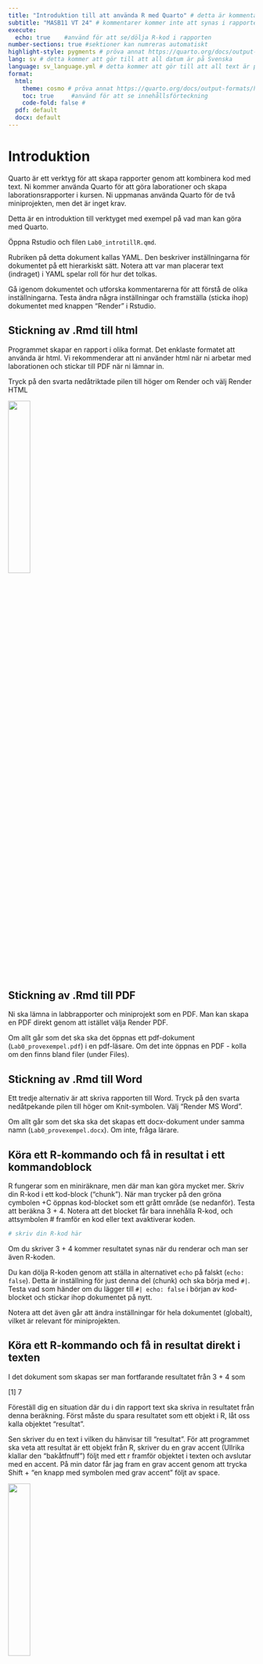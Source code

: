 ```yaml
---
title: "Introduktion till att använda R med Quarto" # detta är kommentaren. 
subtitle: "MASB11 VT 24" # kommentarer kommer inte att synas i rapporten
execute: 
  echo: true    #använd för att se/dölja R-kod i rapporten
number-sections: true #sektioner kan numreras automatiskt
highlight-style: pygments # pröva annat https://quarto.org/docs/output-formats/html-code.html#highlighting
lang: sv # detta kommer att gör till att all datum är på Svenska
language: sv_language.yml # detta kommer att gör till att all text är på Svenska
format: 
  html:
    theme: cosmo # pröva annat https://quarto.org/docs/output-formats/html-themes.html
    toc: true     #använd för att se innehållsförteckning
    code-fold: false # 
  pdf: default
  docx: default
---
```


<!--detta är en textkommentar. Den kommer inte att synas i rapporten -->

# Introduktion

Quarto är ett verktyg för att skapa rapporter genom att kombinera kod med text. Ni kommer använda Quarto för att göra laborationer och skapa laborationsrapporter i kursen. Ni uppmanas använda Quarto för de två miniprojekten, men det är inget krav.

Detta är en introduktion till verktyget med exempel på vad man kan göra med Quarto.

Öppna Rstudio och filen `Lab0_introtillR.qmd`.

Rubriken på detta dokument kallas YAML. Den beskriver inställningarna för dokumentet på ett hierarkiskt sätt. Notera att var man placerar text (indraget) i YAML spelar roll för hur det tolkas.

Gå igenom dokumentet och utforska kommentarerna för att förstå de olika inställningarna. Testa ändra några inställningar och framställa (sticka ihop) dokumentet med knappen "Render" i Rstudio.

## Stickning av .Rmd till html

Programmet skapar en rapport i olika format. Det enklaste formatet att använda är html. Vi rekommenderar att ni använder html när ni arbetar med laborationen och stickar till PDF när ni lämnar in. 

Tryck på den svarta nedåtriktade pilen till höger om Render och välj Render HTML

![](fig/render.png){width=30%}

## Stickning av .Rmd till PDF

Ni ska lämna in labbrapporter och miniprojekt som en PDF. Man kan skapa en PDF direkt genom att istället välja Render PDF.

Om allt går som det ska ska det öppnas ett pdf-dokument (`Lab0_provexempel.pdf`) i en pdf-läsare. Om det inte öppnas en PDF - kolla om den finns bland filer (under Files).

## Stickning av .Rmd till Word

Ett tredje alternativ är att skriva rapporten till Word. Tryck på den svarta nedåtpekande pilen till höger om Knit-symbolen. Välj "Render MS Word".

Om allt går som det ska ska det skapas ett docx-dokument under samma namn (`Lab0_provexempel.docx`). Om inte, fråga lärare.

## Köra ett R-kommando och få in resultat i ett kommandoblock

R fungerar som en miniräknare, men där man kan göra mycket mer. Skriv din R-kod i ett kod-block ("chunk"). När man trycker på den gröna cymbolen +C öppnas kod-blocket som ett grått område (se nedanför). Testa att beräkna 3 + 4. Notera att det blocket får bara innehålla R-kod, och attsymbolen \# framför en kod eller text avaktiverar koden.

```r
# skriv din R-kod här

```

Om du skriver 3 + 4 kommer resultatet synas när du renderar och man ser även R-koden.

Du kan dölja R-koden genom att ställa in alternativet `echo` på falskt (`echo: false`). Detta är inställning för just denna del (chunk) och ska börja med `#|`. Testa vad som händer om du lägger till `#| echo: false` i början av kod-blocket och stickar ihop dokumentet på nytt.

Notera att det även går att ändra inställningar för hela dokumentet (globalt), vilket är relevant för miniprojekten.

## Köra ett R-kommando och få in resultat direkt i texten

I det dokument som skapas ser man fortfarande resultatet från 3 + 4 som

\[1\] 7

Föreställ dig en situation där du i din rapport text ska skriva in resultatet från denna beräkning. Först måste du spara resultatet som ett objekt i R, låt oss kalla objektet "resultat".

Sen skriver du en text i vilken du hänvisar till "resultat". För att programmet ska veta att resultat är ett objekt från R, skriver du en grav accent (Ullrika klallar den "bakåtfnuff") följt med ett r framför objektet i texten och avslutar med en accent. På min dator får jag fram en grav accent genom att trycka Shift + "en knapp med symbolen med grav accent" följt av space.

![](fig/bakåtfnuff.png){width="30%"}

Sticka ihop dokumentet och då bör du på den platsen i dokumentet se följande

```r
#| echo: false
resultat <- 3 + 4
```

Om man lägger ihop 3 och 4 får man `r resultat`.

## Göra beräkningar och implementera resultat i text

Du kan också utföra mer komplexa beräkningar i text.

```r
x <- 1:10
x
```

Objektet `x` innehåller en vektor av tal. Medelvärdet för denna vektor är `r mean(x)` och variansen är `r var(x)`.

I mallen finns det flera ställen där resultat används i text. Studera några av dem. Lägg märke till att värdet ibland kan avrundats till 2 eller 3 decimaler. Här är variansen avrundad till två decimaler `r round(var(x),2)`.

## Skriva matematiska formler såsom modell och hypoteser

Matematiska formler skrivs med hjälp av MathJax (typ LaTeX). På samma sätt som symbolen r markerar när något är en kod eller variabler i R, markeras LaTeX text av dollartecken för och efter utrycket (t. ex. $f(x)$). Använd två dollartecken före och efter för att få ett matematiskt uttryck som är på en egen rad.

$$
E=mc^2
$$

::: callout-tip
Kolla i rapportmallen hur vi har gjort
:::

Testa att få fram följande text genom att ställa dig på en tom rad någonstans i QMD-filen eller öppna ett nytt QMD dokument och skriva uttryck med LaTeX/MathJax. Gå till File och välj New File \> Quarto Document.

### Grekiska bokstäver {.unnumbered}

Det är vanligt att använda grekiska bokstäver för parametrar, såsom $\mu$, $\sigma$ och $\beta$.

### Skriv ett uttryck med nedsänkt/upphöjd text {.unnumbered}

$x_1$ eller $y_i$

Du kan gör mer än en symbol nedsänkt, t.ex. $X_{gruppA}$.

::: callout-tip
För att få mer än en sak nedänkt behöver man sätta det som ska sänkas ned inom klammerparentes
:::

Skriv ett uttryck med upphöjd text som $x^2$ eller $\sigma^2$. Likaså kan flera symboler höjas $e^{-\beta x}$. Ta gärna med mellanslag mellan symbolerna för läsbarhet

### Hur man skriver ett uttryck som är en kvot {.unnumbered}

$\frac{1}{n}$

### Hur man skriver ett uttryck med en summa {.unnumbered}

$\sum_{i=1}^{n} x_i$


### Skriv in nya uttryck {.unnumbered}

Försök att producera följande uttryck i detta dokument

![](fig/uttryck.png){width="30%"}
